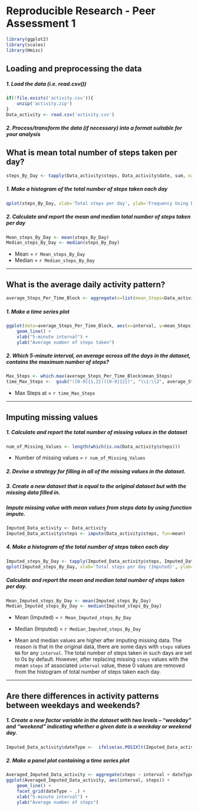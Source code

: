 # Reproducible Research - Peer Assessment 1

```r
library(ggplot2)
library(scales)
library(Hmisc)
```

## Loading and preprocessing the data
##### 1. Load the data (i.e. read.csv())
```r
if(!file.exists('activity.csv')){
    unzip('activity.zip')
}
Data_activity <- read.csv('activity.csv')
```
##### 2. Process/transform the data (if necessary) into a format suitable for your analysis

## What is mean total number of steps taken per day?
```r
steps_By_Day <- tapply(Data_activity$steps, Data_activity$date, sum, na.rm=TRUE)
```

##### 1. Make a histogram of the total number of steps taken each day
```r
qplot(steps_By_Day, xlab='Total steps per day', ylab='Frequency Using Binwidth 2000', binwidth=2000)
```

##### 2. Calculate and report the mean and median total number of steps taken per day
```r
Mean_steps_By_Day <- mean(steps_By_Day)
Median_steps_By_Day <- median(steps_By_Day)
```
* Mean =  `r Mean_steps_By_Day`
* Median =  `r Median_steps_By_Day`

-----

## What is the average daily activity pattern?
```r
average_Steps_Per_Time_Block <- aggregate(x=list(mean_Steps=Data_activity$steps), by=list(interval=Data_activity$interval), FUN=mean, na.rm=TRUE)
```

##### 1. Make a time series plot
```r
ggplot(data=average_Steps_Per_Time_Block, aes(x=interval, y=mean_Steps)) +
    geom_line() +
    xlab("5-minute interval") +
    ylab("Average number of steps taken") 
```

##### 2. Which 5-minute interval, on average across all the days in the dataset, contains the maximum number of steps?
```r
Max_Steps <- which.max(average_Steps_Per_Time_Block$mean_Steps)
time_Max_Steps <-  gsub("([0-9]{1,2})([0-9]{2})", "\\1:\\2", average_Steps_Per_Time_Block[Max_Steps,'interval'])
```

* Max Steps at = `r time_Max_Steps`

----

## Imputing missing values
##### 1. Calculate and report the total number of missing values in the dataset 
```r
num_of_Missing_Values <- length(which(is.na(Data_activity$steps)))
```

* Number of missing values =  `r num_of_Missing_Values`

##### 2. Devise a strategy for filling in all of the missing values in the dataset.
##### 3. Create a new dataset that is equal to the original dataset but with the missing data filled in.

##### Impute missing value with mean values from steps data by using function impute.

```r
Imputed_Data_activity <- Data_activity
Imputed_Data_activity$steps <- impute(Data_activity$steps, fun=mean)
```



##### 4. Make a histogram of the total number of steps taken each day 
```r
Imputed_steps_By_Day <- tapply(Imputed_Data_activity$steps, Imputed_Data_activity$date, sum)
qplot(Imputed_steps_By_Day, xlab='Total steps per day (Imputed)', ylab='Frequency Using Binwidth 2000', binwidth=2000)
```

##### Calculate and report the mean and median total number of steps taken per day. 
```r
Mean_Imputed_steps_By_Day <- mean(Imputed_steps_By_Day)
Median_Imputed_steps_By_Day <- median(Imputed_steps_By_Day)
```
* Mean (Imputed) = `r Mean_Imputed_steps_By_Day`
* Median (Imputed) =  `r Median_Imputed_steps_By_Day`



* Mean and median values are higher after imputing missing data. The reason is that in the original data, there are some days with `steps` values `NA` for any `interval`. The total number of steps taken in such days are set to 0s by  default. However, after replacing missing `steps` values with the mean `steps` of associated `interval` value, these 0 values are removed from the histogram of total number of steps taken each day.





----

## Are there differences in activity patterns between weekdays and weekends?
##### 1. Create a new factor variable in the dataset with two levels -- "weekday" and "weekend" indicating whether a given date is a weekday or weekend day.


```r
Imputed_Data_activity$dateType <-  ifelse(as.POSIXlt(Imputed_Data_activity$date)$wday %in% c(0,6), 'weekend', 'weekday')
```

##### 2. Make a panel plot containing a time series plot

```r
Averaged_Imputed_Data_activity <- aggregate(steps ~ interval + dateType, data=Imputed_Data_activity, mean)
ggplot(Averaged_Imputed_Data_activity, aes(interval, steps)) + 
    geom_line() + 
    facet_grid(dateType ~ .) +
    xlab("5-minute interval") + 
    ylab("Average number of steps")
```

